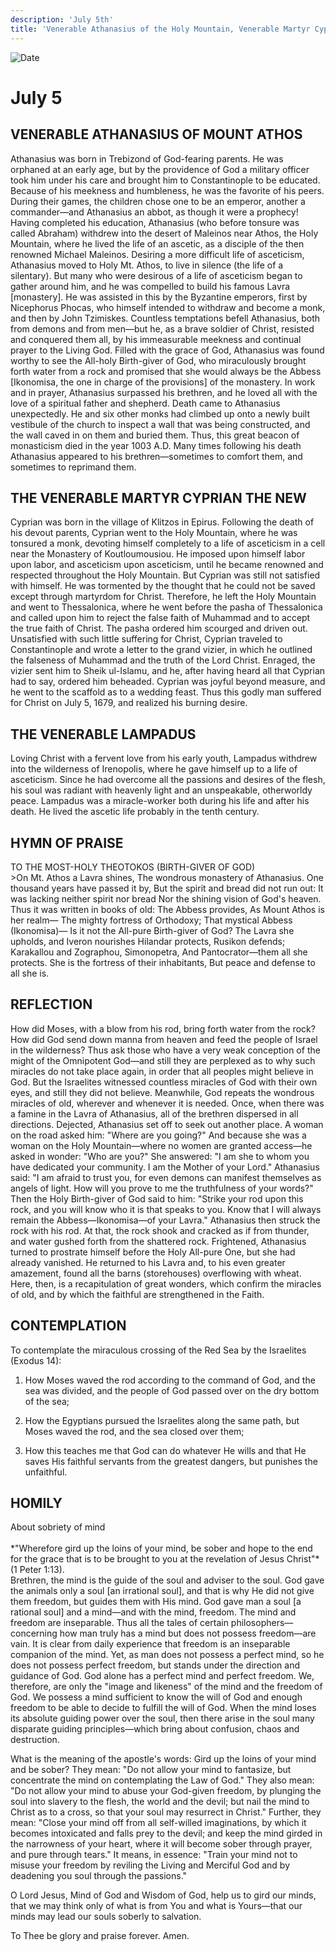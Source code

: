 ```yaml
---
description: 'July 5th'
title: 'Venerable Athanasius of the Holy Mountain, Venerable Martyr Cyprian the New, Venerable Lampadus'
---
```


<CustomPaginator />
<RunningHead />

<Image src="/title-imprint.png" height={68} width={50} alt="Date" className="title-imprint"/>

# <div id="date">July <Image className="four-dot" src="/four-dot.png" height={15} width={15} alt="" />5</div>

## VENERABLE ATHANASIUS OF MOUNT ATHOS

Athanasius was born in Trebizond of God-fearing parents. He was orphaned at an early age, but by the providence of God a military officer took him under his care and brought him to Constantinople to be educated. Because of his meekness and humbleness, he was the favorite of his peers. During their games, the children chose one to be an emperor, another a commander—and Athanasius an abbot, as though it were a prophecy! Having completed his education, Athanasius (who before tonsure was called Abraham) withdrew into the desert of Maleinos near Athos, the Holy Mountain, where he lived the life of an ascetic, as a disciple of the then renowned Michael Maleinos. Desiring a more difficult life of asceticism, Athanasius moved to Holy Mt. Athos, to live in silence (the life of a silentary). But many who were desirous of a life of asceticism began to gather around him, and he was compelled to build his famous Lavra [monastery]. He was assisted in this by the Byzantine emperors, first by Nicephorus Phocas, who himself intended to withdraw and become a monk, and then by John Tzimiskes. Countless temptations befell Athanasius, both from demons and from men—but he, as a brave soldier of Christ, resisted and conquered them all, by his immeasurable meekness and continual prayer to the Living God. Filled with the grace of God, Athanasius was found worthy to see the All-holy Birth-giver of God, who miraculously brought forth water from a rock and promised that she would always be the Abbess [Ikonomisa, the one in charge of the provisions] of the monastery. In work and in prayer, Athanasius surpassed his brethren, and he loved all with the love of a spiritual father and shepherd. Death came to Athanasius unexpectedly. He and six other monks had climbed up onto a newly built vestibule of the church to inspect a wall that was being constructed, and the wall caved in on them and buried them. Thus, this great beacon of monasticism died in the year 1003 A.D. Many times following his death Athanasius appeared to his brethren—sometimes to comfort them, and sometimes to reprimand them.

## THE VENERABLE MARTYR CYPRIAN THE NEW

Cyprian was born in the village of Klitzos in Epirus. Following the death of his devout parents, Cyprian went to the Holy Mountain, where he was tonsured a monk, devoting himself completely to a life of asceticism in a cell near the Monastery of Koutloumousiou. He imposed upon himself labor upon labor, and asceticism upon asceticism, until he became renowned and respected throughout the Holy Mountain. But Cyprian was still not satisfied with himself. He was tormented by the thought that he could not be saved except through martyrdom for Christ. Therefore, he left the Holy Mountain and went to Thessalonica, where he went before the pasha of Thessalonica and called upon him to reject the false faith of Muhammad and to accept the true faith of Christ. The pasha ordered him scourged and driven out. Unsatisfied with such little suffering for Christ, Cyprian traveled to Constantinople and wrote a letter to the grand vizier, in which he outlined the falseness of Muhammad and the truth of the Lord Christ. Enraged, the vizier sent him to Sheik ul-Islamu, and he, after having heard all that Cyprian had to say, ordered him beheaded. Cyprian was joyful beyond measure, and he went to the scaffold as to a wedding feast. Thus this godly man suffered for Christ on July 5, 1679, and realized his burning desire.

## THE VENERABLE LAMPADUS

Loving Christ with a fervent love from his early youth, Lampadus withdrew into the wilderness of Irenopolis, where he gave himself up to a life of asceticism. Since he had overcome all the passions and desires of the flesh, his soul was radiant with heavenly light and an unspeakable, otherworldy peace. Lampadus was a miracle-worker both during his life and after his death. He lived the ascetic life probably in the tenth century.


## HYMN OF PRAISE
<div style={{textAlign:'center', color:'crimson', fontWeight:'bold'}}>
TO THE MOST-HOLY THEOTOKOS (BIRTH-GIVER OF GOD)
</div>
>On Mt. Athos a Lavra shines,  
The wondrous monastery of Athanasius.  
One thousand years have passed it by,  
But the spirit and bread did not run out:  
It was lacking neither spirit nor bread  
Nor the shining vision of God's heaven.  
Thus it was written in books of old:  
The Abbess provides,  
As Mount Athos is her realm—  
The mighty fortress of Orthodoxy;  
That mystical Abbess (Ikonomisa)—  
Is it not the All-pure Birth-giver of God?  
The Lavra she upholds, and Iveron nourishes  
Hilandar protects, Rusikon defends;  
Karakallou and Zographou, Simonopetra,  
And Pantocrator—them all she protects.  
She is the fortress of their inhabitants,  
But peace and defense to all she is.  


## REFLECTION

How did Moses, with a blow from his rod, bring forth water from the rock? How did God send down manna from heaven and feed the people of Israel in the wilderness? Thus ask those who have a very weak conception of the might of the Omnipotent God—and still they are perplexed as to why such miracles do not take place again, in order that all peoples might believe in God. But the Israelites witnessed countless miracles of God with their own eyes, and still they did not believe. Meanwhile, God repeats the wondrous miracles of old, wherever and whenever it is needed. Once, when there was a famine in the Lavra of Athanasius, all of the brethren dispersed in all directions. Dejected, Athanasius set off to seek out another place. A woman on the road asked him: "Where are you going?" And because she was a woman on the Holy Mountain—where no women are granted access—he asked in wonder: "Who are you?" She answered: "I am she to whom you have dedicated your community. I am the Mother of your Lord." Athanasius said: "I am afraid to trust you, for even demons can manifest themselves as angels of light. How will you prove to me the truthfulness of your words?" Then the Holy Birth-giver of God said to him: "Strike your rod upon this rock, and you will know who it is that speaks to you. Know that I will always remain the Abbess—Ikonomisa—of your Lavra." Athanasius then struck the rock with his rod. At that, the rock shook and cracked as if from thunder, and water gushed forth from the shattered rock. Frightened, Athanasius turned to prostrate himself before the Holy All-pure One, but she had already vanished. He returned to his Lavra and, to his even greater amazement, found all the barns (storehouses) overflowing with wheat. Here, then, is a recapitulation of great wonders, which confirm the miracles of old, and by which the faithful are strengthened in the Faith.


## CONTEMPLATION

To contemplate the miraculous crossing of the Red Sea by the Israelites (Exodus 14):

1. How Moses waved the rod according to the command of God, and the sea was divided, and the people of God passed over on the dry bottom of the sea;

2. How the Egyptians pursued the Israelites along the same path, but Moses waved the rod, and the sea closed over them;

3. How this teaches me that God can do whatever He wills and that He saves His faithful servants from the greatest dangers, but punishes the unfaithful.


## HOMILY
<div style={{textAlign:'center', color:'crimson', fontWeight:'bold'}}>
About sobriety of mind
</div>
<br />
<div style={{textAlign:'right'}}>
*"Wherefore gird up the loins of your mind, be sober and hope to the end for the grace that is to be brought to you at the revelation of Jesus Christ"* (1 Peter 1:13).
</div>
Brethren, the mind is the guide of the soul and adviser to the soul. God gave the animals only a soul [an irrational soul], and that is why He did not give them freedom, but guides them with His mind. God gave man a soul [a rational soul] and a mind—and with the mind, freedom. The mind and freedom are inseparable. Thus all the tales of certain philosophers—concerning how man truly has a mind but does not possess freedom—are vain. It is clear from daily experience that freedom is an inseparable companion of the mind. Yet, as man does not possess a perfect mind, so he does not possess perfect freedom, but stands under the direction and guidance of God. God alone has a perfect mind and perfect freedom. We, therefore, are only the "image and likeness" of the mind and the freedom of God. We possess a mind sufficient to know the will of God and enough freedom to be able to decide to fulfill the will of God. When the mind loses its absolute guiding power over the soul, then there arise in the soul many disparate guiding principles—which bring about confusion, chaos and destruction.

What is the meaning of the apostle's words: Gird up the loins of your mind and be sober? They mean: "Do not allow your mind to fantasize, but concentrate the mind on contemplating the Law of God." They also mean: "Do not allow your mind to abuse your God-given freedom, by plunging the soul into slavery to the flesh, the world and the devil; but nail the mind to Christ as to a cross, so that your soul may resurrect in Christ." Further, they mean: "Close your mind off from all self-willed imaginations, by which it becomes intoxicated and falls prey to the devil; and keep the mind girded in the narrowness of your heart, where it will become sober through prayer, and pure through tears." It means, in essence: "Train your mind not to misuse your freedom by reviling the Living and Merciful God and by deadening you soul through the passions."

O Lord Jesus, Mind of God and Wisdom of God, help us to gird our minds, that we may think only of what is from You and what is Yours—that our minds may lead our souls soberly to salvation.

To Thee be glory and praise forever. Amen.